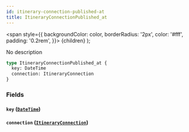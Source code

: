 ```yaml
---
id: itinerary-connection-published-at
title: ItineraryConnectionPublished_at
---
```


<span
style={{
      backgroundColor: color,
      borderRadius: '2px',
      color: '#fff',
      padding: '0.2rem',
    }}>
{children}
</span>
);

No description

```graphql
type ItineraryConnectionPublished_at {
  key: DateTime
  connection: ItineraryConnection
}
```

### Fields

#### `key` ([`DateTime`](/v1/scalars/date-time))

#### `connection` ([`ItineraryConnection`](/v1/objects/itinerary-connection))
